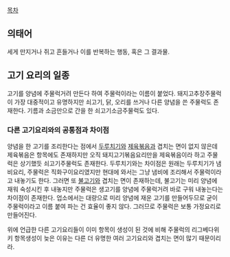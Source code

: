 [[목차]]

== 의태어 ==
세게 만지거나 쥐고 흔들거나 이를 반복하는 행동, 혹은 그 결과물.
== 고기 요리의 일종 ==
고기를 양념에 주물럭거려 만든다 하여 주물럭이라는 이름이 붙었다. 돼지고추장주물럭이 가장 대중적이고 유명하지만 쇠고기, 닭, 오리를 쓰거나 다른 양념을 쓴 주물럭도 존재한다. 기름과 소금만으로 간을 한 쇠고기소금주물럭도 있다. 
=== 다른 고기요리와의 공통점과 차이점 ===
양념을 한 고기를 조리한다는 점에서 [[두루치기]]와 [[제육볶음]]과 겹치는 면이 없지 않은데 제육볶음은 항목에도 존재하지만 오직 돼지고기볶음요리만을 제육볶음이라 하고 주물럭은 상기했듯 쇠고기주물럭도 존재한다. 두루치기와는 차이점은 원래는 두루치기가 냄비요리, 주물럭은 직화구이요리였지만 현대에 와서는 그냥 냄비에 조리해서 주물럭이라고 내놓기도 한다. 그러면 또 [[불고기]]와 겹치는 면이 존재하는데, 불고기는 미리 양념에 재워 숙성시킨 후 내놓지만 주물럭은 생고기를 양념에 주물럭거려 바로 구워 내놓는다는 차이점이 존재한다. 업소에서는 대량으로 미리 양념에 재운 고기를 만들어두므로 굳이 주물럭이라고 이름 붙여 파는 건 효율이 좋지 않다. 그러므로 주물럭은 보통 가정요리로 만들어진다. 

위에 언급한 다른 고기요리들이 이미 항목이 생성이 된 것에 비해 주물럭의 리그베다위키 항목생성이 늦은 이유는 다른 더 유명한 여러 고기요리와 겹치는 면이 많기 때문이리라. 
